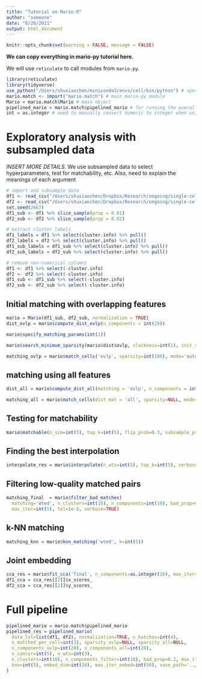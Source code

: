```yaml
---
title: "Tutorial on Mario-R"
author: "someone"
date: "8/26/2021"
output: html_document
---
```

```r
knitr::opts_chunk$set(warning = FALSE, message = FALSE) 
```

**We can copy everything in mario-py tutorial here.**

We will use `reticulate` to call modules from `mario-py`.
```r
library(reticulate)
library(tidyverse)
use_python("/Users/shuxiaochen/miniconda3/envs/cell/bin/python") # specify the python under which mario-py is installed
mario.match <- import("mario.match") # main mario-py module
Mario = mario.match$Mario # main object
pipelined_mario = mario.match$pipelined_mario # for running the overall pipeline
int = as.integer # need to manually convert numeric to integer when using reticulate
```

# Exploratory analysis with subsampled data

*INSERT MORE DETAILS.* We use subsampled data to select hyperparameters, test for matchability, etc.
Also, need to explain the meanings of each argument

```r
# import and subsample data
df1 <- read_csv("/Users/shuxiaochen/Dropbox/Research/ongoing/single-cell-integration/data-biology/drop_out_test/vaxaart-wb50k-cytof.csv") %>% select(-X1)
df2 <- read_csv("/Users/shuxiaochen/Dropbox/Research/ongoing/single-cell-integration/data-biology/drop_out_test/wcctg-wb50k-cytof.csv") %>% select(-X1)
set.seed(2667)
df1_sub <- df1 %>% slice_sample(prop = 0.01)
df2_sub <- df2 %>% slice_sample(prop = 0.02)

# extract cluster labels
df1_labels = df1 %>% select(cluster.info) %>% pull()
df2_labels = df2 %>% select(cluster.info) %>% pull()
df1_sub_labels = df1_sub %>% select(cluster.info) %>% pull()
df2_sub_labels = df2_sub %>% select(cluster.info) %>% pull()

# remove non-numerical columns
df1 <- df1 %>% select(-cluster.info)
df2 <- df2 %>% select(-cluster.info)
df1_sub <- df1_sub %>% select(-cluster.info)
df2_sub <- df2_sub %>% select(-cluster.info)
```


## Initial matching with overlapping features
```r
mario = Mario(df1_sub, df2_sub, normalization = TRUE)
dist_ovlp = mario$compute_dist_ovlp(n_components = int(20))
```

```r
mario$specify_matching_params(int(1))
```

```r
mario$search_minimum_sparsity(mario$dist$ovlp, slackness=int(1), init_sparsity=NULL, verbose=TRUE)
```

```r
matching_ovlp = mario$match_cells('ovlp', sparsity=int(100), mode='auto')
```


## matching using all features
```r
dist_all = mario$compute_dist_all(matching = 'ovlp', n_components = int(15))
```

```r
matching_all = mario$match_cells(dist_mat = 'all', sparsity=NULL, mode='auto')
```


## Testing for matchability

```r
mario$matchable(n_sim=int(5), top_k=int(5), flip_prob=0.3, subsample_prop=int(1), verbose=TRUE)
```

## Finding the best interpolation

```r
interpolate_res = mario$interpolate(n_wts=int(5), top_k=int(5), verbose=TRUE)
```

## Filtering low-quality matched pairs

```r
matching_final  = mario$filter_bad_matches(
  matching='wted', n_clusters=int(10), n_components=int(10), bad_prop=0.2,
  max_iter=int(5), tol=1e-5, verbose=TRUE)
```

## k-NN matching

```r
matching_knn = mario$knn_matching('wted', k=int(5))
```

## Joint embedding
```r
cca_res = mario$fit_cca('final', n_components=as.integer(20), max_iter=as.integer(10000))
df1_cca = cca_res[[2]]$x_scores_
df2_cca = cca_res[[2]]$y_scores_
```

# Full pipeline

```r
pipelined_mario = mario.match$pipelined_mario
pipelined_res = pipelined_mario(
  data_lst=list(df1, df2), normalization=TRUE, n_batches=int(4),
  n_matched_per_cell=int(3), sparsity_ovlp=NULL, sparsity_all=NULL,
  n_components_ovlp=int(20), n_components_all=int(20),
  n_cancor=int(5), n_wts=int(3),
  n_clusters=int(10), n_components_filter=int(10), bad_prop=0.2, max_iter_filter=int(5),
  knn=int(5), embed_dim=int(20), max_iter_embed=int(50), save_path='../code/data', verbose=FALSE
)
```